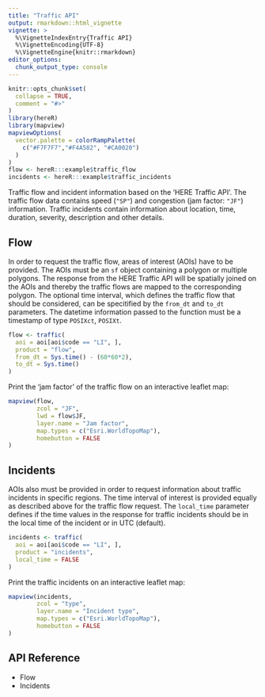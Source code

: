 ```yaml
---
title: "Traffic API"
output: rmarkdown::html_vignette
vignette: >
  %\VignetteIndexEntry{Traffic API}
  %\VignetteEncoding{UTF-8}
  %\VignetteEngine{knitr::rmarkdown}
editor_options: 
  chunk_output_type: console
---
```


```r
knitr::opts_chunk$set(
  collapse = TRUE,
  comment = "#>"
)
library(hereR)
library(mapview)
mapviewOptions(
  vector.palette = colorRampPalette(
    c("#F7F7F7","#F4A582", "#CA0020")
  )
)
flow <- hereR:::example$traffic_flow
incidents <- hereR:::example$traffic_incidents
```

Traffic flow and incident information based on the 'HERE Traffic API'. The traffic flow data contains speed (`"SP"`) and congestion (jam factor: `"JF"`) information. Traffic incidents contain information about location, time, duration, severity, description and other details.

## Flow
In order to request the traffic flow, areas of interest (AOIs) have to be provided. The AOIs must be an `sf` object containing a polygon or multiple polygons. The response from the HERE Traffic API will be spatially joined on the AOIs and thereby the traffic flows are mapped to the corresponding polygon. The optional time interval, which defines the traffic flow that should be considered, can be specitified by the `from_dt` and `to_dt` parameters. The datetime information passed to the function must be a timestamp of type `POSIXct`, `POSIXt`.

```r
flow <- traffic(
  aoi = aoi[aoi$code == "LI", ],
  product = "flow",
  from_dt = Sys.time() - (60*60*2),
  to_dt = Sys.time()
)
```

Print the 'jam factor' of the traffic flow on an interactive leaflet map:
```r
mapview(flow,
        zcol = "JF",
        lwd = flow$JF,
        layer.name = "Jam factor",
        map.types = c("Esri.WorldTopoMap"),
        homebutton = FALSE
)
```

## Incidents
AOIs also must be provided in order to request information about traffic incidents in specific regions. The time interval of interest is provided equally as described above for the traffic flow request. The `local_time` parameter defines if the time values in the response for traffic incidents should be in the local time of the incident or in UTC (default).

```r
incidents <- traffic(
  aoi = aoi[aoi$code == "LI", ],
  product = "incidents",
  local_time = FALSE
)
```

Print the traffic incidents on an interactive leaflet map:
```r
mapview(incidents,
        zcol = "type",
        layer.name = "Incident type",
        map.types = c("Esri.WorldTopoMap"),
        homebutton = FALSE
)
```

## API Reference

* Flow
* Incidents

